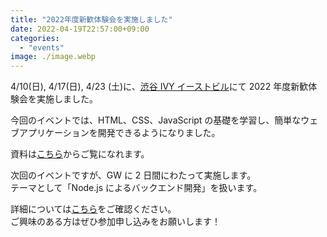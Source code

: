 ```yaml
---
title: "2022年度新歓体験会を実施しました"
date: 2022-04-19T22:57:00+09:00
categories:
  - "events"
image: ./image.webp
---
```


4/10(日), 4/17(日), 4/23 (土)に、[渋谷 IVY イーストビル](https://www.accea.co.jp/cr/tokyo/shibuya/shibuya01.php)にて 2022 年度新歓体験会を実施しました。

今回のイベントでは、HTML、CSS、JavaScript の基礎を学習し、簡単なウェブアプリケーションを開発できるようになりました。

資料は[こちら](https://learn.utcode.net/docs/trial-session)からご覧になれます。

次回のイベントですが、GW に 2 日間にわたって実施します。  
テーマとして「Node.js によるバックエンド開発」を扱います。

詳細については[こちら](https://utcode.net/2022/info/2022-gw-event/)をご確認ください。  
ご興味のある方はぜひ参加申し込みをお願いします！
